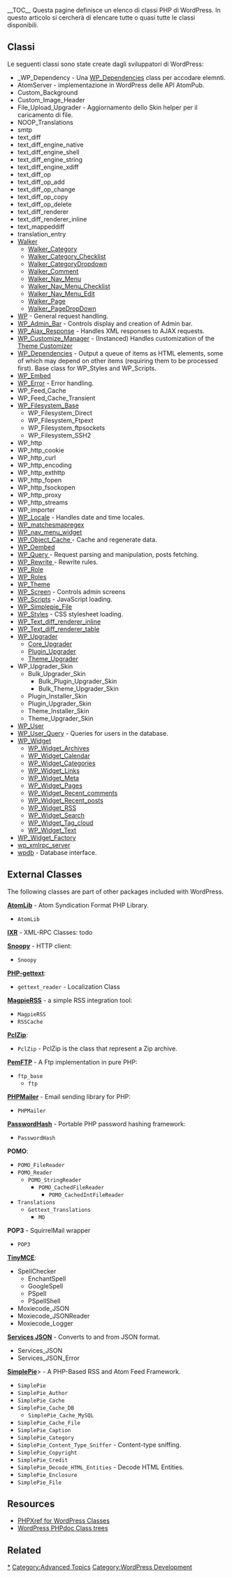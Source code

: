 {{Languages|
{{en|Class Reference}}
{{it|Riferimento_classi}}
{{ja|Class Reference}}
}}
__TOC__
Questa pagine definisce un elenco di classi PHP di WordPress. In questo articolo si cercherà di elencare tutte o quasi tutte le classi disponibili.

==Classi==

Le seguenti classi sono state create dagli sviluppatori di WordPress:
* _WP_Dependency - Una [[Class Reference/WP_Dependencies|WP_Dependencies]] class per accodare elemnti.
* AtomServer - implementazione in WordPress delle API AtomPub.
* Custom_Background
* Custom_Image_Header
* File_Upload_Upgrader - Aggiornamento dello Skin helper per il caricamento di file.
* NOOP_Translations
* smtp
* text_diff
* text_diff_engine_native
* text_diff_engine_shell
* text_diff_engine_string
* text_diff_engine_xdiff
* text_diff_op
* text_diff_op_add
* text_diff_op_change
* text_diff_op_copy
* text_diff_op_delete
* text_diff_renderer
* text_diff_renderer_inline
* text_mappeddiff
* translation_entry
* [[Class_Reference/Walker|Walker]]
** [[Class_Reference/Walker_Category|Walker_Category]]
** [[Class_Reference/Walker_Category_Checklist|Walker_Category_Checklist]]
** [[Class_Reference/Walker_CategoryDropdown|Walker_CategoryDropdown]]
** [[Class_Reference/Walker_Comment|Walker_Comment]]
** [[Class_Reference/Walker_Nav_Menu|Walker_Nav_Menu]]
** [[Class_Reference/Walker_Nav_Menu_Checklist|Walker_Nav_Menu_Checklist]]
** [[Class_Reference/Walker_Nav_Menu_Edit|Walker_Nav_Menu_Edit]]
** [[Class_Reference/Walker_Page|Walker_Page]]
** [[Class_Reference/Walker_PageDropDown|Walker_PageDropDown]]
* [[Class Reference/WP | WP]] - General request handling.
* [[Class Reference/WP_Admin_Bar | WP_Admin_Bar]] - Controls display and creation of Admin bar.
* [[Class Reference/WP Ajax Response | WP_Ajax_Response]] - Handles XML responses to AJAX requests.
* [[Class_Reference/WP_Customize_Manager|WP_Customize_Manager]] - (Instanced) Handles customization of the [[Theme_Customization_API|Theme Customizer]]
* [[Class Reference/WP_Dependencies|WP_Dependencies]] - Output a queue of items as HTML elements, some of which may depend on other items (requiring them to be processed first). Base class for WP_Styles and WP_Scripts.
* [[Class Reference/WP_Embed | WP_Embed]]
* [[Class Reference/WP Error | WP_Error]] - Error handling.
* WP_Feed_Cache
* WP_Feed_Cache_Transient
* [[Class_Reference/WP_Filesystem_Base|WP_Filesystem_Base]]
** WP_Filesystem_Direct
** WP_Filesystem_Ftpext
** WP_Filesystem_ftpsockets
** WP_Filesystem_SSH2
* WP_http
* WP_http_cookie
* WP_http_curl
* WP_http_encoding
* WP_http_exthttp
* WP_http_fopen
* WP_http_fsockopen
* WP_http_proxy
* WP_http_streams
* WP_importer
* [[Class Reference/WP_Locale | WP_Locale]] - Handles date and time locales.
* [[Class Reference/WP_matchesmapregex | WP_matchesmapregex]]
* [[Class Reference/WP_nav_menu_widget | WP_nav_menu_widget]]
* [[Class Reference/WP_Object_Cache | WP_Object_Cache ]] - Cache and regenerate data.
* [[Class Reference/WP_Oembed | WP_Oembed]]
* [[Class Reference/WP Query | WP_Query ]] - Request parsing and manipulation, posts fetching.
* [[Class Reference/WP Rewrite | WP_Rewrite ]] - Rewrite rules.
* [[Class Reference/WP_Role | WP_Role]]
* [[Class Reference/WP_Roles | WP_Roles]]
* [[Class Reference/WP_Theme| WP_Theme]]
* [[Class Reference/WP_Screen | WP_Screen]] - Controls admin screens
* [[Class Reference/WP_Scripts | WP_Scripts]] - JavaScript loading.
* [[Class Reference/WP_Simplepie_File | WP_Simplepie_File]]
* [[Class Reference/WP_Styles | WP_Styles]] - CSS stylesheet loading.
* [[Class Reference/WP_Text_diff_renderer_inline | WP_Text_diff_renderer_inline]]
* [[Class Reference/WP_Text_diff_renderer_table | WP_Text_diff_renderer_table]]
* [[Class Reference/WP_Upgrader | WP_Upgrader]]
** [[Class Reference/Core_Upgrader | Core_Upgrader]]
** [[Class Reference/Plugin_Upgrader | Plugin_Upgrader]]
** [[Class Reference/Theme_Upgrader | Theme_Upgrader]]
* WP_Upgrader_Skin
** Bulk_Upgrader_Skin
*** Bulk_Plugin_Upgrader_Skin
*** Bulk_Theme_Upgrader_Skin
** Plugin_Installer_Skin
** Plugin_Upgrader_Skin
** Theme_Installer_Skin
** Theme_Upgrader_Skin
* [[Class Reference/WP_User | WP_User]]
* [[Class Reference/WP User Query | WP_User_Query]] - Queries for users in the database.
* [[Class Reference/WP_Widget | WP_Widget]]
** [[Class Reference/WP_Widget_Archives | WP_Widget_Archives]]
** [[Class Reference/WP_Widget_Calendar | WP_Widget_Calendar]]
** [[Class Reference/WP_Widget_Categories | WP_Widget_Categories]]
** [[Class Reference/WP_Widget_Links | WP_Widget_Links]]
** [[Class Reference/WP_Widget_Meta | WP_Widget_Meta]]
** [[Class Reference/WP_Widget_Pages | WP_Widget_Pages]]
** [[Class Reference/WP_Widget_Recent_comments | WP_Widget_Recent_comments]]
** [[Class Reference/WP_Widget_Recent_posts | WP_Widget_Recent_posts]]
** [[Class Reference/WP_Widget_RSS | WP_Widget_RSS]]
** [[Class Reference/WP_Widget_Search | WP_Widget_Search]]
** [[Class Reference/WP_Widget_Tag_cloud | WP_Widget_Tag_cloud]]
** [[Class Reference/WP_Widget_Text | WP_Widget_Text]]
* [[Class Reference/WP_Widget_Factory | WP_Widget_Factory]]
* [[Class Reference/wp_xmlrpc_server | wp_xmlrpc_server]]
* [[Class Reference/wpdb | wpdb]] - Database interface.

== External Classes ==

The following classes are part of other packages included with WordPress.

[http://code.google.com/p/phpatomlib/ '''AtomLib'''] - Atom Syndication Format PHP Library.
* <tt>AtomLib</tt>

[http://scripts.incutio.com/xmlrpc/ '''IXR'''] - XML-RPC Classes:
todo

[http://sourceforge.net/projects/snoopy/ '''Snoopy'''] - HTTP client:
* <tt>Snoopy</tt>

[http://savannah.nongnu.org/projects/php-gettext/ '''PHP-gettext''']:
* <tt>gettext_reader</tt> - Localization Class

[http://magpierss.sourceforge.net/ '''MagpieRSS'''] - a simple RSS integration tool:
* <tt>MagpieRSS</tt>
* <tt>RSSCache</tt>

[http://www.phpconcept.net '''PclZip''']:
* <tt>PclZip</tt> - PclZip is the class that represent a Zip archive.

[http://www.phpclasses.org/browse/package/1743.html '''PemFTP'''] - A Ftp implementation in pure PHP:
* <tt>ftp_base</tt>
** <tt>ftp</tt>

[http://github.com/PHPMailer/PHPMailer '''PHPMailer'''] - Email sending library for PHP:
* <tt>PHPMailer</tt>

[http://www.openwall.com/phpass/ '''PasswordHash'''] - Portable PHP password hashing framework:
* <tt>PasswordHash</tt>

'''POMO''':
* <tt>POMO_FileReader</tt>
* <tt>POMO_Reader</tt>
** <tt>POMO_StringReader</tt>
*** <tt>POMO_CachedFileReader</tt>
**** <tt>POMO_CachedIntFileReader</tt>
* <tt>Translations</tt>
** <tt>Gettext_Translations</tt>
*** <tt>MO</tt>

'''POP3''' - SquirrelMail wrapper
* <tt>POP3</tt>

[http://www.tinymce.com/index.php '''TinyMCE''']:
* SpellChecker
** EnchantSpell
** GoogleSpell
** PSpell
** PSpellShell
* Moxiecode_JSON
* Moxiecode_JSONReader 
* Moxiecode_Logger

[http://pear.php.net/pepr/pepr-proposal-show.php?id=198 '''Services JSON'''] - Converts to and from JSON format.
* Services_JSON
* Services_JSON_Error

[http://simplepie.org/ '''SimplePie''']> - A PHP-Based RSS and Atom Feed Framework.
* <tt>SimplePie</tt>
* <tt>SimplePie_Author</tt>
* <tt>SimplePie_Cache</tt>
* <tt>SimplePie_Cache_DB</tt>
** <tt>SimplePie_Cache_MySQL</tt>
* <tt>SimplePie_Cache_File</tt>
* <tt>SimplePie_Caption</tt>
* <tt>SimplePie_Category</tt>
* <tt>SimplePie_Content_Type_Sniffer</tt> - Content-type sniffing.
* <tt>SimplePie_Copyright</tt>
* <tt>SimplePie_Credit</tt>
* <tt>SimplePie_Decode_HTML_Entities</tt> - Decode HTML Entities.
* <tt>SimplePie_Enclosure</tt>
* <tt>SimplePie_File</tt>

 

== Resources ==

* [http://phpxref.com/xref/wordpress/_classes/index.html PHPXref for WordPress Classes]
* [http://phpdoc.wordpress.org/trunk/classtrees_WordPress.html WordPress PHPdoc Class trees]

==Related==

{{Class Footer}}

[[Category:Classes|*]]
[[Category:Advanced Topics]]
[[Category:WordPress Development]]

{{Pagine_italiane}}